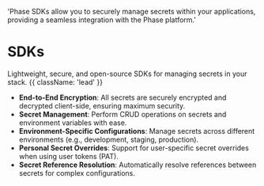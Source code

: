 
  'Phase SDKs allow you to securely manage secrets within your applications, providing a seamless integration with the Phase platform.'


<HeroPattern />


# SDKs

Lightweight, secure, and open-source SDKs for managing secrets in your stack. {{ className: 'lead' }}

- **End-to-End Encryption**: All secrets are securely encrypted and decrypted client-side, ensuring maximum security.
- **Secret Management**: Perform CRUD operations on secrets and environment variables with ease.
- **Environment-Specific Configurations**: Manage secrets across different environments (e.g., development, staging, production).
- **Personal Secret Overrides**: Support for user-specific secret overrides when using user tokens (PAT).
- **Secret Reference Resolution**: Automatically resolve references between secrets for complex configurations.

<Libraries />